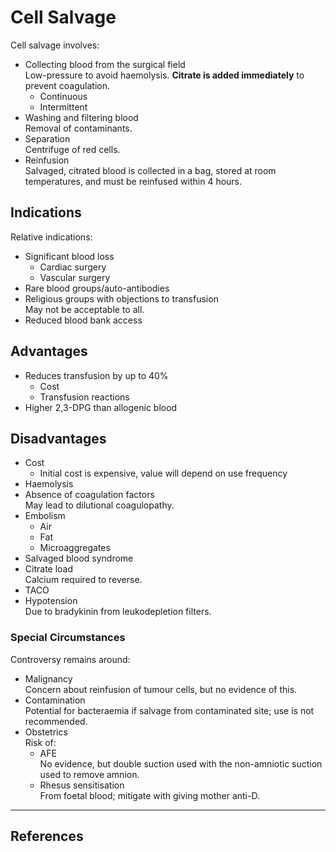 # Cell Salvage


Cell salvage involves:

* Collecting blood from the surgical field\
Low-pressure to avoid haemolysis. **Citrate is added immediately** to prevent coagulation.
	* Continuous
	* Intermittent
* Washing and filtering blood\
Removal of contaminants.
* Separation\
Centrifuge of red cells.
* Reinfusion\
Salvaged, citrated blood is collected in a bag, stored at room temperatures, and must be reinfused within 4 hours.


## Indications

Relative indications:

* Significant blood loss
	* Cardiac surgery
	* Vascular surgery
* Rare blood groups/auto-antibodies
* Religious groups with objections to transfusion\
May not be acceptable to all.
* Reduced blood bank access


## Advantages

* Reduces transfusion by up to 40%
	* Cost
	* Transfusion reactions
* Higher 2,3-DPG than allogenic blood


## Disadvantages

* Cost
	* Initial cost is expensive, value will depend on use frequency
* Haemolysis
* Absence of coagulation factors\
May lead to dilutional coagulopathy.
* Embolism
	* Air
	* Fat
	* Microaggregates
* Salvaged blood syndrome\
* Citrate load\
Calcium required to reverse.
* TACO
* Hypotension\
Due to bradykinin from leukodepletion filters.


### Special Circumstances

Controversy remains around:

* Malignancy\
Concern about reinfusion of tumour cells, but no evidence of this.
* Contamination\
Potential for bacteraemia if salvage from contaminated site; use is not recommended.
* Obstetrics\
Risk of:
	* AFE\
	No evidence, but double suction used with the non-amniotic suction used to remove amnion.
	* Rhesus sensitisation\
	From foetal blood; mitigate with giving mother anti-D.

---

## References
